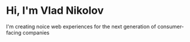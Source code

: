 # Hi, I'm Vlad Nikolov

I'm creating noice web experiences for the next generation of consumer-facing companies
